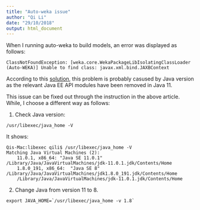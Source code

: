 ```yaml
---
title: "Auto-weka issue"
author: "Qi Li"
date: "29/10/2018"
output: html_document
---
```


When I running auto-weka to build models, an error was displayed as follows:
```
ClassNotFoundException: [weka.core.WekaPackageLibIsolatingClassLoader (Auto-WEKA)] Unable to find class: javax.xml.bind.JAXBContext
```
According to this [solution](https://stackoverflow.com/questions/43574426/how-to-resolve-java-lang-noclassdeffounderror-javax-xml-bind-jaxbexception-in-j%EF%BC%89), this problem is probably casused by Java version as the relevant Java EE API modules have been removed in Java 11.

This issue can be fixed out through the instruction in the above article. While, I choose a different way as follows:

1. Check Java version:
```
/usr/libexec/java_home -V
```

It shows:
```
Qis-Mac:libexec qili$ /usr/libexec/java_home -V
Matching Java Virtual Machines (2):
    11.0.1, x86_64:	"Java SE 11.0.1"	/Library/Java/JavaVirtualMachines/jdk-11.0.1.jdk/Contents/Home
    1.8.0_191, x86_64:	"Java SE 8"	/Library/Java/JavaVirtualMachines/jdk1.8.0_191.jdk/Contents/Home
    /Library/Java/JavaVirtualMachines/jdk-11.0.1.jdk/Contents/Home
```

2. Change Java from version 11 to 8.
```
export JAVA_HOME=`/usr/libexec/java_home -v 1.8`
```
